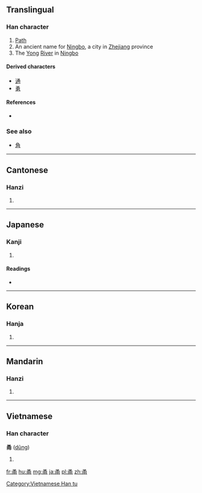 {{also|角}}
==Translingual==
{{Han etyl}}

===Han character===
{{Han char|rn=101|rad=用|as=02|sn=7|four=1722<sub>7</sub>|canj=弓戈月手 (NIBQ)|ids=⿱[[龴]][[用]]}}

# [[path|Path]]
# An ancient name for [[Ningbo]], a city in [[Zhejiang]] province
# The [[Yong]] [[river|River]] in [[Ningbo]]

====Derived characters====
* [[通]]
* [[勇]]

====References====
* {{Han ref|kx=0756.030|dkj=21707|dj=1166.050|hdz=10053.180|uh=752C|ud=29996|bh=A869|bd=43113}}

===See also===
* [[角]]<!-- graphically similar -->

----

==Cantonese==

===Hanzi===
{{yue-hanzi|jyut=|y=yung2}}

# {{defn|lang=yue|sort=用02}}

----

==Japanese==

===Kanji===
{{ja-kanji|grade=|rs=用02}}

# {{defn|lang=ja|sort=用02}}

====Readings====
* {{ja-readings|on=[[よう]] (yō)|kun=[[つね]] (tsune), [[つかう]] (tsukau), [[おどる]] (odoru)|nanori=}}

----

==Korean==

===Hanja===
{{ko-hanja|hangeul=용|eumhun=|rv=yong|mr=yong|y=yong}}

# {{defn|lang=ko|sort=用02}}

----

==Mandarin==

===Hanzi===
{{cmn-hanzi|pin=[[dòng]] ([[dong4]]), [[yǒng]] ([[yong3]])|wg=tung<sup>4</sup>, yung<sup>3</sup>}}

# {{defn|lang=cmn|sort=用02}}

----

==Vietnamese==

===Han character===
'''甬''' ([[dũng]])

# {{defn|lang=vi}}

[[Category:Vietnamese Han tu]]

[[fr:甬]]
[[hu:甬]]
[[mg:甬]]
[[ja:甬]]
[[pl:甬]]
[[zh:甬]]